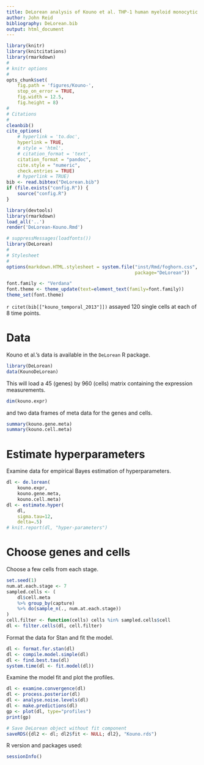 ```yaml
---
title: DeLorean analysis of Kouno et al. THP-1 human myeloid monocytic leukemia data
author: John Reid
bibliography: DeLorean.bib
output: html_document
---
```


<!--
%\VignetteEngine{knitr::rmarkdown}
%\VignetteIndexEntry{DeLorean analysis of THP-1 human myeloid monocytic leukemia data}
-->


```r
library(knitr)
library(knitcitations)
library(rmarkdown)
#
# knitr options
#
opts_chunk$set(
    fig.path = 'figures/Kouno-',
    stop_on_error = TRUE,
    fig.width = 12.5,
    fig.height = 8)
#
# Citations
#
cleanbib()
cite_options(
    # hyperlink = 'to.doc',
    hyperlink = TRUE,
    # style = 'html',
    # citation_format = 'text',
    citation_format = "pandoc",
    cite.style = "numeric",
    check.entries = TRUE)
    # hyperlink = TRUE)
bib <- read.bibtex("DeLorean.bib")
if (file.exists("config.R")) {
    source("config.R")
}

```

```r
library(devtools)
library(rmarkdown)
load_all('..')
render('DeLorean-Kouno.Rmd')

```

```r
# suppressMessages(loadfonts())
library(DeLorean)
#
# Stylesheet
#
options(markdown.HTML.stylesheet = system.file("inst/Rmd/foghorn.css",
                                               package="DeLorean"))

```

```r
font.family <- "Verdana"
font.theme <- theme_update(text=element_text(family=font.family))
theme_set(font.theme)

```



`r citet(bib[["kouno_temporal_2013"]])` assayed 120 single cells at each
of 8 time points.


# Data

Kouno et al.'s data is available in the `DeLorean` R package.
```r
library(DeLorean)
data(KounoDeLorean)

```


This will load a 45 (genes) by 960 (cells) matrix containing the expression
measurements.
```r
dim(kouno.expr)
```
and two data frames of meta data for the genes and cells.
```r
summary(kouno.gene.meta)
summary(kouno.cell.meta)
```


# Estimate hyperparameters

Examine data for empirical Bayes estimation of hyperparameters.
```r
dl <- de.lorean(
    kouno.expr,
    kouno.gene.meta,
    kouno.cell.meta)
dl <- estimate.hyper(
    dl,
    sigma.tau=12,
    delta=.5)
# knit.report(dl, "hyper-parameters")

```


# Choose genes and cells

Choose a few cells from each stage.
```r
set.seed(1)
num.at.each.stage <- 7
sampled.cells <- (
    dl$cell.meta
    %>% group_by(capture)
    %>% do(sample_n(., num.at.each.stage))
)
cell.filter <- function(cells) cells %in% sampled.cells$cell
dl <- filter.cells(dl, cell.filter)
```


Format the data for Stan and fit the model.
```r
dl <- format.for.stan(dl)
dl <- compile.model.simple(dl)
dl <- find.best.tau(dl)
system.time(dl <- fit.model(dl))
```


Examine the model fit and plot the profiles.
```r
dl <- examine.convergence(dl)
dl <- process.posterior(dl)
dl <- analyse.noise.levels(dl)
dl <- make.predictions(dl)
gp <- plot(dl, type="profiles")
print(gp)

```


```r
# Save DeLorean object without fit component
saveRDS({dl2 <- dl; dl2$fit <- NULL; dl2}, "Kouno.rds")
```


R version and packages used:
```r
sessionInfo()
```
